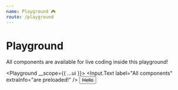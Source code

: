 ```yaml
---
name: Playground 🎮
route: /playground
---
```



<!-- workaround for dot-components, like Input,CssGrid etc -->


# Playground

All components are available for live coding inside this playground!

<Playground __scope={{ ...ui }}>
  <Flexbox container alignItems="center">
    <Flexbox item>
      <Input.Text label="All components" extraInfo="are preloaded!" />
    </Flexbox>
    <Flexbox item>
      <Button>Hello</Button>
    </Flexbox>
  </Flexbox>
</Playground>
